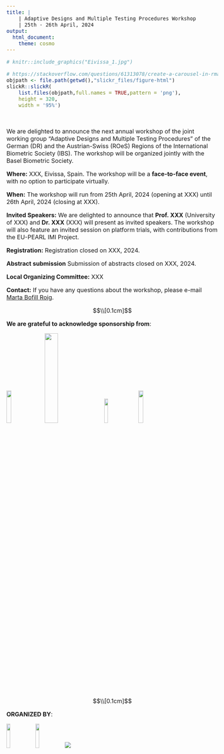 ---
title: |
    | Adaptive Designs and Multiple Testing Procedures Workshop
    | 25th - 26th April, 2024
output:
  html_document:
    theme: cosmo
---

<style type="text/css">
h1.title {
  font-size: 36px;
  color: DarkRed;
  text-align: center;
}
</style>

```{r figurename, echo=FALSE, fig.cap="Eivissa Port", out.width = '60%', fig.align='center'}
# knitr::include_graphics("Eivissa_1.jpg")
```

```{r echo=FALSE}
# https://stackoverflow.com/questions/61313078/create-a-carousel-in-rmarkdown
objpath <- file.path(getwd(),"slickr_files/figure-html")
slickR::slickR(
    list.files(objpath,full.names = TRUE,pattern = 'png'),
    height = 320,
    width = '95%')
```


<style type="text/css">
  body{
  font-size: 12pt;
}
</style> 

<br>

We are delighted to announce the next annual workshop of the joint working group “Adaptive Designs and Multiple Testing Procedures” of the German (DR) and the Austrian-Swiss (ROeS) Regions of the International Biometric Society (IBS). The workshop will be organized jointly with the Basel Biometric Society.

**Where:** XXX, Eivissa, Spain. The workshop will be a **face-to-face event**, with no option to participate virtually.

**When:** The workshop will run from 25th April, 2024 (opening at XXX) until 26th April, 2024 (closing at XXX).

**Invited Speakers:** We are delighted to announce that **Prof. XXX** (University of XXX) and **Dr. XXX** (XXX) will present as invited speakers. The workshop will also feature an invited session on platform trials, with contributions from the EU-PEARL IMI Project.


**Registration:** Registration closed on XXX, 2024.

**Abstract submission** Submission of abstracts closed on XXX, 2024.

**Local Organizing Committee:** XXX

**Contact:** If you have any questions about the workshop, please e-mail [Marta Bofill Roig](mailto:marta.bofillroig@meduniwien.ac.at).

$$\\[0.1cm]$$

**We are grateful to acknowledge sponsorship from**:

![](Roche_logo.PNG){width=15%}
&nbsp;&nbsp;
![](Novartis_logo.PNG){width=25%}
&nbsp;&nbsp;
![](logo_GRBIO.jpg){width=13%}
&nbsp;&nbsp;
![](logo_cytel.png){width=15%}



$$\\[0.1cm]$$

**ORGANIZED BY**:

![](ROeS.png){width=13%}
![](IBS_DR.PNG){width=13%}
![](BSS_logo.PNG)


